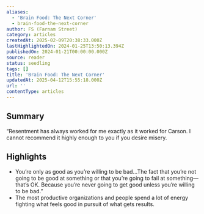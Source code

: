 ```yaml
---
aliases:
  - 'Brain Food: The Next Corner'
  - brain-food-the-next-corner
author: FS (Farnam Street)
category: articles
createdAt: 2025-02-09T20:38:33.000Z
lastHighlightedOn: 2024-01-25T13:50:13.394Z
publishedOn: 2024-01-21T00:00:00.000Z
source: reader
status: seedling
tags: []
title: 'Brain Food: The Next Corner'
updatedAt: 2025-04-12T15:55:18.000Z
url: ''
contentType: articles
---
```

## Summary

“Resentment has always worked for me exactly as it worked for Carson. I cannot recommend it highly enough to you if you desire misery.

## Highlights

- You’re only as good as you’re willing to be bad…The fact that you’re not going to be good at something or that you’re going to fail at something—that’s OK. Because you’re never going to get good unless you’re willing to be bad.”
- The most productive organizations and people spend a lot of energy fighting what feels good in pursuit of what gets results.
